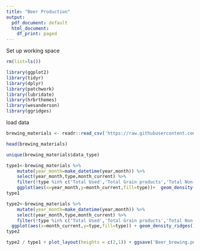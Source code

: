 ```yaml
---
title: "Beer Production"
output:
  pdf_document: default
  html_document:
    df_print: paged
---
```



Set up working space
```r
rm(list=ls())
```

```r
library(ggplot2)
library(tidyr)
library(dplyr)
library(patchwork)
library(lubridate)
library(hrbrthemes)
library(wesanderson)
library(ggridges)
```
load data
```r
brewing_materials <- readr::read_csv('https://raw.githubusercontent.com/rfordatascience/tidytuesday/master/data/2020/2020-03-31/brewing_materials.csv')
```
```r
head(brewing_materials)
```
```r
unique(brewing_materials$data_type)
```
```r
type1<-brewing_materials %>% 
    mutate(year_month=make_datetime(year,month)) %>% 
    select(year_month,type,month_current) %>%
    filter(!type %in% c('Total Used','Total Grain products','Total Non-Grain products')) %>% 
    ggplot(aes(x=year_month,y=month_current,fill=type))+  geom_density(color=NA,stat='identity',position="fill") + theme_classic() + scale_fill_manual(values=c(wes_palette("Darjeeling1"),wes_palette("Darjeeling2")))  + xlab('Pounds of Materials Used') +  ylab('Time (month/year)') +  theme(legend.position ='bottom',legend.text = element_text(size=5))
type1
```
```r
type2<-brewing_materials %>% 
    mutate(year_month=make_datetime(year,month)) %>% 
    select(year_month,type,month_current) %>%
    filter(!type %in% c('Total Used','Total Grain products','Total Non-Grain products')) %>% 
  ggplot(aes(x=month_current,y=type,fill=type)) + geom_density_ridges()+ theme_classic() + scale_fill_manual(values=c(wes_palette("Darjeeling1"),wes_palette("Darjeeling2")))+ xlab('Pounds of Materials Used') + guides(fill=F)
type2
```
```r
type2 / type1 + plot_layout(heights = c(2,1)) + ggsave('Beer_brewing.pdf',height=5,width=8)
```


